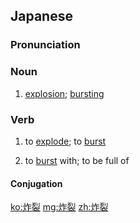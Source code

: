 ==Japanese==
{{ja-kanjitab|さく|れつ|yomi=o}}

===Pronunciation===
{{ja-pron|さくれつ|y=o}}

===Noun===
{{ja-noun|さくれつ}}

# [[explosion]]; [[bursting]]

===Verb===
{{ja-verb-suru|さくれつ}}

# to [[explode]]; to [[burst]]
# {{lb|ja|figurative}} to [[burst]] with; to be full of

====Conjugation====
{{ja-suru|さくれつ}}

[[ko:炸裂]]
[[mg:炸裂]]
[[zh:炸裂]]